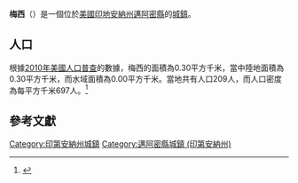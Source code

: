 {{noteTA
|G1=USState
|G2=地名
|G3=Unit
}}
{{Infobox settlement
|name            = 梅西
|native_name = Macy
|settlement_type          = [[鎮|城鎮]]
|image_skyline            = Miami County Indiana Incorporated and Unincorporated areas Macy Highlighted 1845864.svg
|imagesize                = 250px
|image_map                = 
|mapsize                  = 
|subdivision_type         = [[世界政區索引|國家]]
|subdivision_type1        = [[美国州份|州份]]
|subdivision_type2        = [[印地安納州行政區劃|縣]]
|subdivision_name         = [[美国|美国]]
|subdivision_name1        = [[印地安納州|印地安納州]]
|subdivision_name2        = [[邁阿密縣_(印地安納州)|邁阿密縣]]
|elevation_ft             = 853
|elevation_m              = 260
|timezone                 = [[北美东部时区|EST]]
|area_total_km2           = 0.30
|area_land_km2            = 0.30
|area_water_km2           = 0.00
|area_total_sq_mi         = 
|area_land_sq_mi          = 
|area_water_sq_mi         = 
|population_as_of         = [[2010年美國人口普查|2010]]
|population_footnotes     = 
|population_total         = 209
|population_density_km2   = auto
|population_density_sq_mi = auto
|utc_offset               = -5
|coordinates              = {{coord|40|57|35|N|86|07|45|W|display=inline,title}}
| coor_pinpoint           = 
| coordinates_footnotes   = 
|timezone_DST             = EDT
|utc_offset_DST           = -4
|postal_code_type         = [[美國郵區編號|郵區編號]]
|postal_code              = 46951
|area_code                = {{link-en|北美电话区号574|Area code 574|574}}
|blank_name = [[地名信息系统|GNIS ID]]
|blank_info = 438463<ref name="GNIS">{{cite gnis|438463|Macy}}</ref>
}}
'''梅西'''（{{lang-en|Macy}}）是一個位於[[美國|美國]][[印地安納州|印地安納州]][[邁阿密縣_(印地安納州)|邁阿密縣]]的[[鎮|城鎮]]。

== 人口 ==
根據[[2010年美國人口普查|2010年美國人口普查]]的數據，梅西的面積為0.30平方千米，當中陸地面積為0.30平方千米，而水域面積為0.00平方千米。當地共有人口209人，而人口密度為每平方千米697人。<ref name="GR8">{{cite web|url=http://factfinder2.census.gov|publisher=[[美国人口调查局|美国人口调查局]]|accessdate=2011-05-14|title=American FactFinder|archive-date=2013-09-11|archive-url=https://web.archive.org/web/20130911234518/http://factfinder2.census.gov/|dead-url=no}}</ref>

== 參考文獻 ==
{{reflist}}

{{邁阿密縣 (印地安納州)}}

{{DEFAULTSORT:Macy, Indiana}}
[[Category:印第安納州城鎮|Category:印第安納州城鎮]]
[[Category:邁阿密縣城鎮_(印第安納州)|Category:邁阿密縣城鎮 (印第安納州)]]

{{Indiana-geo-stub}}